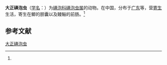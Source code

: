 {{Speciesbox
| name = 大正碘泡虫
| status = 
| status_system = 
| image = 
| genus = Myxobolus
| species = tachengensis
| authority = (Chen, 1998)<ref name='id9524'>{{cite web| url =http://www.bioinfo.cn/db05/BjdwSpecies.php?action=view&id=9524| title =大正碘泡虫| work =《中国动物物种编目数据库》| publisher =中国科学院微生物研究所| author =中国科学院动物研究所| accessdate =2009-04-16| deadurl =yes| archiveurl =https://web.archive.org/web/20160305071458/http://www.bioinfo.cn/db05/BjdwSpecies.php?action=view&id=9524| archivedate =2016-03-05}}</ref>
}}

'''大正碘泡虫'''（[[学名|学名]]：{{lang|la|''Myxobolus tachengensis''}}）为[[碘泡科|碘泡科]][[碘泡虫属|碘泡虫属]]的动物。在中国，分布于[[广东|广东]]等，营[[寄生|寄生]]生活，寄生在鲫的胆囊以及鳗鲡的前肠。<ref name='id9524'/>

== 参考文献 ==
{{reflist}}

{{Wikispecies|Myxobolus tachengensis}}

[[Category:碘泡虫属|大正碘泡虫]]


{{Cnidarian-stub}}